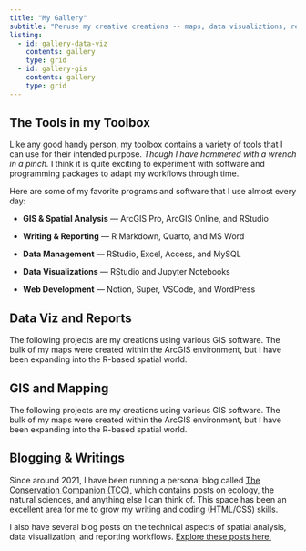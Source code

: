 ---
title: "My Gallery"
subtitle: "Peruse my creative creations -- maps, data visualiztions, reports, and writings."
listing: 
  - id: gallery-data-viz
    contents: gallery
    type: grid
  - id: gallery-gis
    contents: gallery
    type: grid
---

## The Tools in my Toolbox

Like any good handy person, my toolbox contains a variety of tools that I can use for their intended purpose. *Though I have hammered with a wrench in a pinch.* I think it is quite exciting to experiment with software and programming packages to adapt my workflows through time. 

Here are some of my favorite programs and software that I use almost every day:

- **GIS & Spatial Analysis** --- ArcGIS Pro, ArcGIS Online, and RStudio

- **Writing & Reporting** --- R Markdown, Quarto, and MS Word

- **Data Management** --- RStudio, Excel, Access, and MySQL

- **Data Visualizations** --- RStudio and Jupyter Notebooks

- **Web Development** --- Notion, Super, VSCode, and WordPress


## Data Viz and Reports

The following projects are my creations using various GIS software. The bulk of my maps were created within the ArcGIS environment, but I have been expanding into the R-based spatial world.

::: {#gallery-data-viz}
:::


## GIS and Mapping

The following projects are my creations using various GIS software. The bulk of my maps were created within the ArcGIS environment, but I have been expanding into the R-based spatial world.

::: {#gallery-gis}
:::


## Blogging & Writings

Since around 2021, I have been running a personal blog called [The Conservation Companion (TCC)](https://conservationcompanion.com), which contains posts on ecology, the natural sciences, and anything else I can think of. This space has been an excellent area for me to grow my writing and coding (HTML/CSS) skills.

I also have several blog posts on the technical aspects of spatial analysis, data visualization, and reporting workflows. [Explore these posts here.](posts.qmd)
